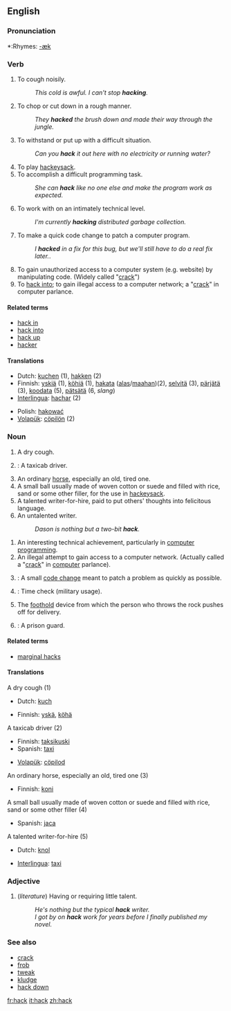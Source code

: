 ==English==

===Pronunciation===
*:Rhymes: [[Rhymes:English:-æk|-æk]]

===Verb===
{{en-verb}}

# To cough noisily.
#: ''This cold is awful. I can't stop '''hacking'''.''
# To chop or cut down in a rough manner.
#: ''They '''hacked''' the brush down and made their way through the jungle.''
# To withstand or put up with a difficult situation.
#: ''Can you '''hack''' it out here with no electricity or running water?''
# To play [[hackeysack]].
# To accomplish a difficult programming task.
#: ''She can '''hack''' like no one else and make the program work as expected.''
# To work with on an intimately technical level.
#: ''I'm currently '''hacking''' distributed garbage collection.''
# To make a quick code change to patch a computer program.
#: ''I '''hacked''' in a fix for this bug, but we'll still have to do a real fix later.''.
# To gain unauthorized access to a computer system (e.g. website) by manipulating code. (Widely called "[[crack]]")
# To [[hack into]]; to gain illegal access to a computer network; a "[[crack]]" in computer parlance.

====Related terms====
*[[hack in]]
*[[hack into]]
*[[hack up]]
*[[hacker]]

====Translations====
{{top}}
*Dutch: [[kuchen]] (1), [[hakken]] (2)
*Finnish: [[yskiä]] (1), [[köhiä]] (1), [[hakata#Finnish|hakata]] ([[alas]]/[[maa#Finnish|maahan]])(2), [[selvitä]] (3), [[pärjätä]] (3), [[koodata]] (5), [[pätsätä]] (6, ''slang'')
*[[Interlingua]]: [[hachar]] (2)
{{mid}}
*Polish: [[hakować]]
*[[Volapük]]: [[cöpilön]] (2)
{{bottom}}

===Noun===
{{en-noun}}

# A dry cough.
# {{slang}}: A taxicab driver.
# An ordinary [[horse]], especially an old, tired one.
# A small ball usually made of woven cotton or suede and filled with rice, sand or some other filler, for the use in [[hackeysack]].
# A talented writer-for-hire, paid to put others' thoughts into felicitous language.
# An untalented writer.
#: ''Dason is nothing but a two-bit '''hack'''.''

# An interesting technical achievement, particularly in [[computer programming]].
# An illegal attempt to gain access to a computer network. (Actually called a "[[crack]]" in [[computer]] parlance).
# {{computing}}: A small [[code change]] meant to patch a problem as quickly as possible.
# {{slang}}: Time check (military usage).
# {{curling}} The [[foothold]] device from which the person who throws the rock pushes off for delivery.
# {{slang}}: A prison guard.

====Related terms====
*[[marginal hacks]]

====Translations====
;A dry cough (1)
{{top}}
*Dutch: [[kuch]] {{m}}
{{mid}}
*Finnish: [[yskä]], [[köhä]]
{{bottom}}

;A taxicab driver (2)
{{top}}
*Finnish: [[taksikuski]]
*Spanish: [[taxi]]
{{mid}}
*[[Volapük]]: [[cöpilod]]
{{bottom}}

;An ordinary horse, especially an old, tired one (3)
{{top}}
*Finnish: [[koni#Finnish|koni]]
{{mid}}
{{bottom}}

;A small ball usually made of woven cotton or suede and filled with rice, sand or some other filler (4)
{{top}}
{{mid}}
*Spanish: [[jaca]]
{{bottom}}

;A talented writer-for-hire (5)
{{top}}
*Dutch: [[knol]]
{{mid}}
*[[Interlingua]]: [[taxi]]
{{bottom}}

===Adjective===
{{en-adj|-}}

# (''literature'') Having or requiring little talent.
#: ''He's nothing but the typical '''hack''' writer.''
#: ''I got by on '''hack''' work for years before I finally published my novel.''

===See also===
*[[crack]]
*[[frob]]
*[[tweak]]
*[[kludge]]
*[[hack down]]

[[fr:hack]]
[[it:hack]]
[[zh:hack]]